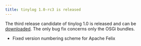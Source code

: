 ```yaml
---
title: tinylog 1.0-rc3 is released
---
```


The third release candidate of tinylog 1.0 is released and can be [downloaded](/v2/download/). The only bug fix concerns only the OSGi bundles.

* Fixed version numbering scheme for Apache Felix

